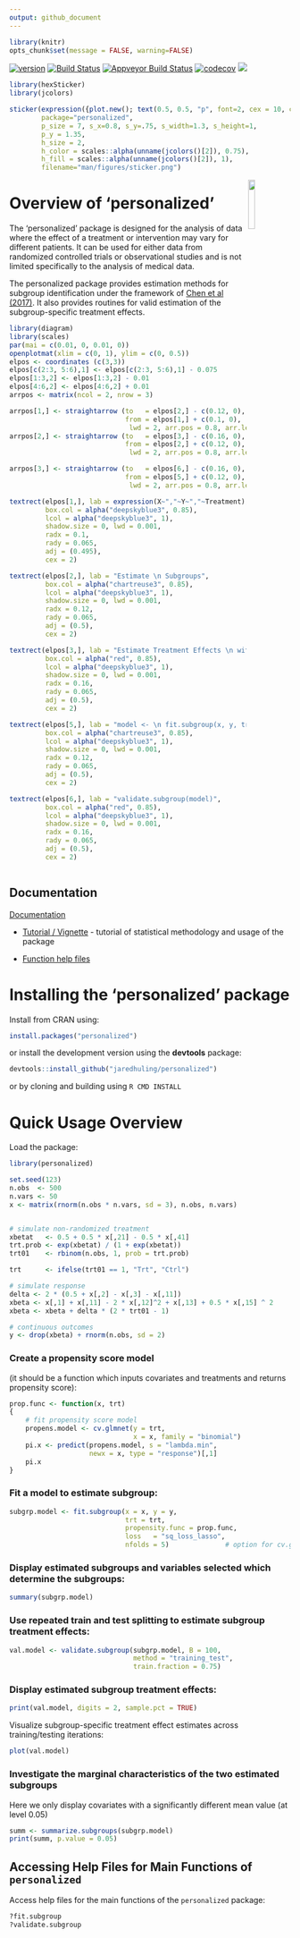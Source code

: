 ```yaml
---
output: github_document
---
```





```r
library(knitr)
opts_chunk$set(message = FALSE, warning=FALSE)
```

[![version](http://www.r-pkg.org/badges/version/personalized)](https://cran.r-project.org/package=personalized)
[![Build Status](https://travis-ci.org/jaredhuling/personalized.svg?branch=master)](https://travis-ci.org/jaredhuling/personalized)
[![Appveyor Build
Status](https://ci.appveyor.com/api/projects/status/github/jaredhuling/personalized?branch=master&svg=true)](https://ci.appveyor.com/project/jaredhuling/personalized)
[![codecov](https://codecov.io/gh/jaredhuling/personalized/branch/master/graph/badge.svg)](https://app.codecov.io/gh/jaredhuling/personalized)
[![](http://cranlogs.r-pkg.org/badges/personalized)](https://cran.r-project.org/package=personalized)

```r
library(hexSticker)
library(jcolors)

sticker(expression({plot.new(); text(0.5, 0.5, "p", font=2, cex = 10, col = scales::alpha("#0091b6", 0.35))}),
        package="personalized",
        p_size = 7, s_x=0.8, s_y=.75, s_width=1.3, s_height=1,
        p_y = 1.35,
        h_size = 2,
        h_color = scales::alpha(unname(jcolors()[2]), 0.75),
        h_fill = scales::alpha(unname(jcolors()[2]), 1),
        filename="man/figures/sticker.png")
```

<img src="man/figures/sticker.png" align="right" width="15%" height="15%" />

# Overview of 'personalized'

The 'personalized' package is designed for the analysis of data where the effect of a treatment or intervention may vary for different patients. It can be used for either data from randomized controlled trials or observational studies and is not limited specifically to the analysis of medical data.

The personalized package provides estimation methods for subgroup identification under the framework of [Chen et al (2017)](https://onlinelibrary.wiley.com/doi/abs/10.1111/biom.12676). It also provides routines for valid estimation of the subgroup-specific treatment effects.




```r
library(diagram)
library(scales)
par(mai = c(0.01, 0, 0.01, 0))
openplotmat(xlim = c(0, 1), ylim = c(0, 0.5))
elpos <- coordinates (c(3,3))
elpos[c(2:3, 5:6),1] <- elpos[c(2:3, 5:6),1] - 0.075
elpos[1:3,2] <- elpos[1:3,2] - 0.01
elpos[4:6,2] <- elpos[4:6,2] + 0.01
arrpos <- matrix(ncol = 2, nrow = 3)

arrpos[1,] <- straightarrow (to   = elpos[2,] - c(0.12, 0),
                             from = elpos[1,] + c(0.1, 0),
                              lwd = 2, arr.pos = 0.8, arr.length = 0.5, endhead = TRUE)
arrpos[2,] <- straightarrow (to   = elpos[3,] - c(0.16, 0),
                             from = elpos[2,] + c(0.12, 0),
                              lwd = 2, arr.pos = 0.8, arr.length = 0.5, endhead = TRUE)

arrpos[3,] <- straightarrow (to   = elpos[6,] - c(0.16, 0),
                             from = elpos[5,] + c(0.12, 0),
                              lwd = 2, arr.pos = 0.8, arr.length = 0.5, endhead = TRUE)

textrect(elpos[1,], lab = expression(X~","~Y~","~Treatment), 
         box.col = alpha("deepskyblue3", 0.85),
         lcol = alpha("deepskyblue3", 1),
         shadow.size = 0, lwd = 0.001,
         radx = 0.1,
         rady = 0.065,
         adj = (0.495),
         cex = 2)

textrect(elpos[2,], lab = "Estimate \n Subgroups", 
         box.col = alpha("chartreuse3", 0.85),
         lcol = alpha("deepskyblue3", 1),
         shadow.size = 0, lwd = 0.001,
         radx = 0.12,
         rady = 0.065,
         adj = (0.5),
         cex = 2)

textrect(elpos[3,], lab = "Estimate Treatment Effects \n within Subgroups", 
         box.col = alpha("red", 0.85),
         lcol = alpha("deepskyblue3", 1),
         shadow.size = 0, lwd = 0.001,
         radx = 0.16,
         rady = 0.065,
         adj = (0.5),
         cex = 2)

textrect(elpos[5,], lab = "model <- \n fit.subgroup(x, y, trt)", 
         box.col = alpha("chartreuse3", 0.85),
         lcol = alpha("deepskyblue3", 1),
         shadow.size = 0, lwd = 0.001,
         radx = 0.12,
         rady = 0.065,
         adj = (0.5),
         cex = 2)

textrect(elpos[6,], lab = "validate.subgroup(model)", 
         box.col = alpha("red", 0.85),
         lcol = alpha("deepskyblue3", 1),
         shadow.size = 0, lwd = 0.001,
         radx = 0.16,
         rady = 0.065,
         adj = (0.5),
         cex = 2)



```

## Documentation

[Documentation](https://jaredhuling.org/personalized/)

- [Tutorial / Vignette](https://jaredhuling.org/personalized/articles/usage_of_the_personalized_package.html) - tutorial of statistical methodology and usage of the package

- [Function help files](https://jaredhuling.org/personalized/reference/index.html)


# Installing the 'personalized' package


Install from CRAN using:
```r
install.packages("personalized")
```

or install the development version using the **devtools** package:
```r
devtools::install_github("jaredhuling/personalized")
```

or by cloning and building using `R CMD INSTALL`

# Quick Usage Overview

Load the package:
```r
library(personalized)
```

```r
set.seed(123)
n.obs  <- 500
n.vars <- 50
x <- matrix(rnorm(n.obs * n.vars, sd = 3), n.obs, n.vars)


# simulate non-randomized treatment
xbetat   <- 0.5 + 0.5 * x[,21] - 0.5 * x[,41]
trt.prob <- exp(xbetat) / (1 + exp(xbetat))
trt01    <- rbinom(n.obs, 1, prob = trt.prob)

trt      <- ifelse(trt01 == 1, "Trt", "Ctrl")

# simulate response
delta <- 2 * (0.5 + x[,2] - x[,3] - x[,11])
xbeta <- x[,1] + x[,11] - 2 * x[,12]^2 + x[,13] + 0.5 * x[,15] ^ 2
xbeta <- xbeta + delta * (2 * trt01 - 1)

# continuous outcomes
y <- drop(xbeta) + rnorm(n.obs, sd = 2)

```

### Create a propensity score model 
(it should be a function which inputs covariates and treatments and returns propensity score):
```r
prop.func <- function(x, trt)
{
    # fit propensity score model
    propens.model <- cv.glmnet(y = trt,
                               x = x, family = "binomial")
    pi.x <- predict(propens.model, s = "lambda.min",
                    newx = x, type = "response")[,1]
    pi.x
}

```


### Fit a model to estimate subgroup:
```r
subgrp.model <- fit.subgroup(x = x, y = y,
                             trt = trt,
                             propensity.func = prop.func,
                             loss   = "sq_loss_lasso",
                             nfolds = 5)              # option for cv.glmnet
```

### Display estimated subgroups and variables selected which determine the subgroups:
```r
summary(subgrp.model)
```

### Use repeated train and test splitting to estimate subgroup treatment effects:
```r
val.model <- validate.subgroup(subgrp.model, B = 100,
                               method = "training_test",
                               train.fraction = 0.75)
```

### Display estimated subgroup treatment effects:
```r
print(val.model, digits = 2, sample.pct = TRUE)
```

Visualize subgroup-specific treatment effect estimates across training/testing iterations:
```r
plot(val.model)
```

### Investigate the marginal characteristics of the two estimated subgroups

Here we only display covariates with a significantly different mean value (at level 0.05)
```r
summ <- summarize.subgroups(subgrp.model)
print(summ, p.value = 0.05)
```

## Accessing Help Files for Main Functions of `personalized`

Access help files for the main functions of the `personalized` package:
```r
?fit.subgroup
?validate.subgroup
```


